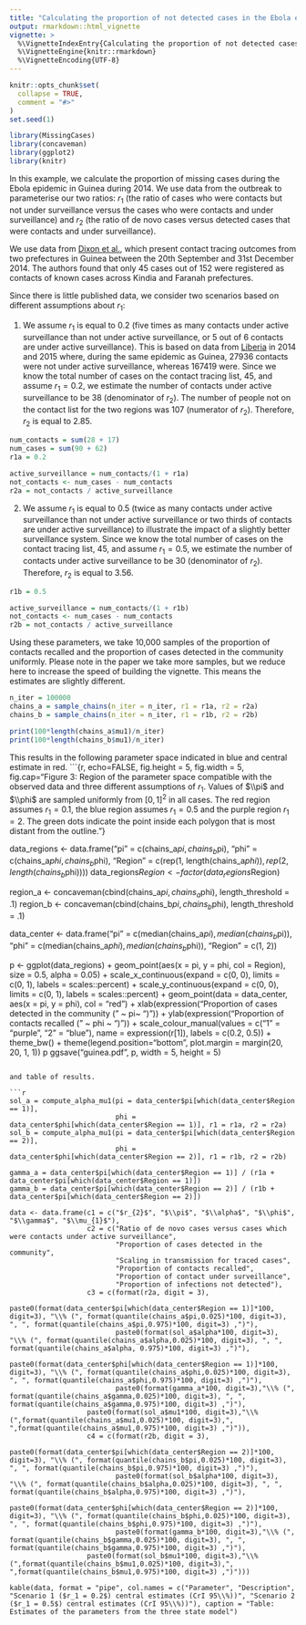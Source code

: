 ```yaml
---
title: "Calculating the proportion of not detected cases in the Ebola epidemic in Guinea during 2014"
output: rmarkdown::html_vignette
vignette: >
  %\VignetteIndexEntry{Calculating the proportion of not detected cases in the Ebola epidemic in Guinea during 2014}
  %\VignetteEngine{knitr::rmarkdown}
  %\VignetteEncoding{UTF-8}
---
```


```r
knitr::opts_chunk$set(
  collapse = TRUE,
  comment = "#>"
)
set.seed(1)
```

```r
library(MissingCases)
library(concaveman)
library(ggplot2)
library(knitr)
```
In this example, we calculate the proportion of missing cases during the Ebola epidemic in Guinea during 2014. We use data from the outbreak to parameterise our two ratios: $r_1$ (the ratio of cases who were contacts but not under surveillance versus the cases who were contacts and under surveillance) and $r_2$ (the ratio of de novo cases versus detected cases that were contacts and under surveillance).

We use data from [Dixon et al.](https://wwwnc.cdc.gov/eid/article/21/11/15-0684_article), which present contact tracing outcomes from two prefectures in Guinea between the 20th September and 31st December 2014. The authors found that only 45 cases out of 152 were registered as contacts of known cases across Kindia and Faranah prefectures. 

Since there is little published data, we consider two scenarios based on different assumptions about $r_1$: 

1. We assume $r_1$ is equal to 0.2 (five times as many contacts under active surveillance than not under active surveillance, or 5 out of 6 contacts are under active surveillance).  This is based on data from [Liberia](https://dx.plos.org/10.1371/journal.pntd.0006762) in 2014 and 2015 where, during the same epidemic as Guinea, 27936 contacts were not under active surveillance, whereas 167419 were.  Since we know the total number of cases on the contact tracing list, 45, and assume $r_1=0.2$, we estimate the number of contacts under active surveillance to be 38 (denominator of $r_2$).  The number of people not on the contact list for the two regions was 107 (numerator of $r_2$). Therefore, $r_2$ is equal to 2.85. 
```r
num_contacts = sum(28 + 17)
num_cases = sum(90 + 62)
r1a = 0.2

active_surveillance = num_contacts/(1 + r1a)
not_contacts <- num_cases - num_contacts
r2a = not_contacts / active_surveillance
```


2. We assume $r_1$ is equal to 0.5 (twice as many contacts under active surveillance than not under active surveillance or two thirds of contacts are under active surveillance) to illustrate the impact of a slightly better surveillance system. Since we know the total number of cases on the contact tracing list, 45, and assume $r_1=0.5$, we estimate the number of contacts under active surveillance to be 30 (denominator of $r_2$).  Therefore, $r_2$ is equal to 3.56. 

```r

r1b = 0.5

active_surveillance = num_contacts/(1 + r1b)
not_contacts <- num_cases - num_contacts
r2b = not_contacts / active_surveillance
```

Using these parameters, we take 10,000 samples of the proportion of contacts recalled and the proportion of cases detected in the community uniformly.  Please note in the paper we take more samples, but we reduce here to increase the speed of building the vignette. This means the estimates are slightly different.
```r
n_iter = 100000   
chains_a = sample_chains(n_iter = n_iter, r1 = r1a, r2 = r2a)
chains_b = sample_chains(n_iter = n_iter, r1 = r1b, r2 = r2b)

print(100*length(chains_a$mu1)/n_iter)
print(100*length(chains_b$mu1)/n_iter)
```

This results in the following parameter space indicated in blue and central estimate in red.
```{r, echo=FALSE, fig.height = 5, fig.width = 5, fig.cap="Figure 3: Region of the parameter space compatible with the observed data and three different assumptions of $r_{1}$. Values of $\\pi$ and $\\phi$ are sampled uniformly from $[0,1]^2$ in all cases. The red region assumes $r_{1} = 0.1$, the blue region assumes $r_{1} = 0.5$ and the purple region $r_{1} = 2$. The green dots indicate the point inside each polygon that is most distant from the outline."}

data_regions <- data.frame("pi" = c(chains_a$pi, chains_b$pi),
                           "phi" = c(chains_a$phi, chains_b$phi),
                           "Region" = c(rep(1, length(chains_a$phi)), rep(2, length(chains_b$phi))))
data_regions$Region <- factor(data_regions$Region)

region_a <- concaveman(cbind(chains_a$pi, chains_a$phi), length_threshold = .1)
region_b <- concaveman(cbind(chains_b$pi, chains_b$phi), length_threshold = .1)

data_center <- data.frame("pi" = c(median(chains_a$pi), median(chains_b$pi)),
                          "phi" = c(median(chains_a$phi), median(chains_b$phi)),
                          "Region" = c(1, 2))

p <- ggplot(data_regions) + 
  geom_point(aes(x = pi, y = phi, col = Region), size = 0.5, alpha = 0.05) + 
  scale_x_continuous(expand = c(0, 0), limits = c(0, 1), labels = scales::percent) + 
  scale_y_continuous(expand = c(0, 0), limits = c(0, 1), labels = scales::percent) + 
  geom_point(data = data_center, aes(x = pi, y = phi), col = "red") + 
  xlab(expression("Proportion of cases detected in the community (" ~ pi~ ")")) + 
  ylab(expression("Proportion of contacts recalled (" ~ phi ~ ")")) + 
  scale_colour_manual(values = c("1" = "purple", "2" = "blue"), name = expression(r[1]), labels = c(0.2, 0.5)) + 
  theme_bw() + theme(legend.position="bottom", plot.margin = margin(20, 20, 1, 1))
p
ggsave("guinea.pdf", p, width = 5, height = 5)
```

and table of results.

```r
sol_a = compute_alpha_mu1(pi = data_center$pi[which(data_center$Region == 1)], 
                          phi = data_center$phi[which(data_center$Region == 1)], r1 = r1a, r2 = r2a)
sol_b = compute_alpha_mu1(pi = data_center$pi[which(data_center$Region == 2)], 
                          phi = data_center$phi[which(data_center$Region == 2)], r1 = r1b, r2 = r2b)

gamma_a = data_center$pi[which(data_center$Region == 1)] / (r1a + data_center$pi[which(data_center$Region == 1)])
gamma_b = data_center$pi[which(data_center$Region == 2)] / (r1b + data_center$pi[which(data_center$Region == 2)])

data <- data.frame(c1 = c("$r_{2}$", "$\\pi$", "$\\alpha$", "$\\phi$", "$\\gamma$", "$\\mu_{1}$"),
                   c2 = c("Ratio of de novo cases versus cases which were contacts under active surveillance", 
                          "Proportion of cases detected in the community", 
                          "Scaling in transmission for traced cases",
                          "Proportion of contacts recalled", 
                          "Proportion of contact under surveillance", 
                          "Proportion of infections not detected"),
                   c3 = c(format(r2a, digit = 3), 
                          paste0(format(data_center$pi[which(data_center$Region == 1)]*100, digit=3), "\\% (", format(quantile(chains_a$pi,0.025)*100, digit=3), ", ", format(quantile(chains_a$pi,0.975)*100, digit=3) ,")"), 
                          paste0(format(sol_a$alpha*100, digit=3), "\\% (", format(quantile(chains_a$alpha,0.025)*100, digit=3), ", ", format(quantile(chains_a$alpha, 0.975)*100, digit=3) ,")"), 
                          paste0(format(data_center$phi[which(data_center$Region == 1)]*100, digit=3), "\\% (", format(quantile(chains_a$phi,0.025)*100, digit=3), ", ", format(quantile(chains_a$phi,0.975)*100, digit=3) ,")"), 
                          paste0(format(gamma_a*100, digit=3),"\\% (", format(quantile(chains_a$gamma,0.025)*100, digit=3), ", ", format(quantile(chains_a$gamma,0.975)*100, digit=3) ,")"), 
                   paste0(format(sol_a$mu1*100, digit=3),"\\% (",format(quantile(chains_a$mu1,0.025)*100, digit=3),", ",format(quantile(chains_a$mu1,0.975)*100, digit=3) ,")")),
                   c4 = c(format(r2b, digit = 3), 
                          paste0(format(data_center$pi[which(data_center$Region == 2)]*100, digit=3), "\\% (", format(quantile(chains_b$pi,0.025)*100, digit=3), ", ", format(quantile(chains_b$pi,0.975)*100, digit=3) ,")"), 
                          paste0(format(sol_b$alpha*100, digit=3), "\\% (", format(quantile(chains_b$alpha,0.025)*100, digit=3), ", ", format(quantile(chains_b$alpha,0.975)*100, digit=3) ,")"), 
                          paste0(format(data_center$phi[which(data_center$Region == 2)]*100, digit=3), "\\% (", format(quantile(chains_b$phi,0.025)*100, digit=3), ", ", format(quantile(chains_b$phi,0.975)*100, digit=3) ,")"), 
                          paste0(format(gamma_b*100, digit=3),"\\% (", format(quantile(chains_b$gamma,0.025)*100, digit=3), ", ", format(quantile(chains_b$gamma,0.975)*100, digit=3) ,")"), 
                   paste0(format(sol_b$mu1*100, digit=3),"\\% (",format(quantile(chains_b$mu1,0.025)*100, digit=3),", ",format(quantile(chains_b$mu1,0.975)*100, digit=3) ,")")))

kable(data, format = "pipe", col.names = c("Parameter", "Description", "Scenario 1 ($r_1 = 0.2$) central estimates (CrI 95\\%))", "Scenario 2 ($r_1 = 0.5$) central estimates (CrI 95\\%))"), caption = "Table: Estimates of the parameters from the three state model") 
```
